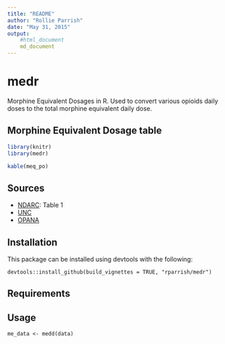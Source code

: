 ```yaml
---
title: "README"
author: "Rollie Parrish"
date: "May 31, 2015"
output: 
    #html_document
    md_document 
---
```

# medr
Morphine Equivalent Dosages in R. Used to convert various opioids daily doses to the total morphine equivalent daily dose.

## Morphine Equivalent Dosage table

```r
library(knitr)
library(medr)

kable(meq_po)

```

## Sources

- [NDARC](https://ndarc.med.unsw.edu.au/sites/default/files/ndarc/resources/TR.329.pdf): Table 1  
- [UNC](https://www.med.unc.edu/aging/fellowship/current/curriculum/palliative-care/UNC%20Equianalgesic%20Card%20-Dec2009.pdf)
- [OPANA](http://www.opana.com/prescriber/dosing/opioid-conversions.aspx)




## Installation

This package can be installed using devtools with the following:

    devtools::install_github(build_vignettes = TRUE, "rparrish/medr")


## Requirements


## Usage

```
me_data <- medd(data)
```

